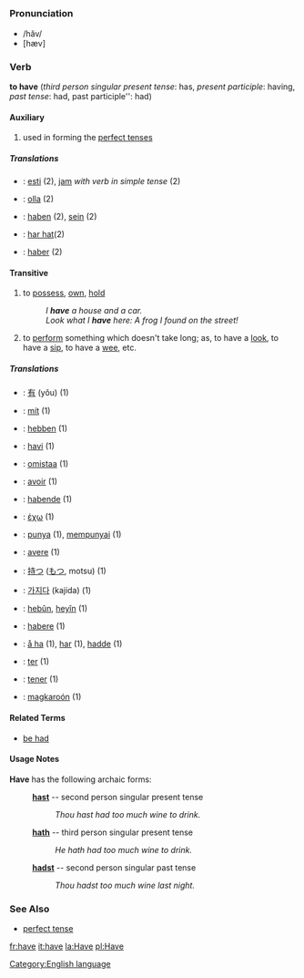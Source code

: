 =={{en}}==
[[Category:English language]]
===Pronunciation===
*/hăv/
*[hæv]
===Verb===
'''to have''' (''third person singular present tense'': has, ''present participle'': having, ''past tense'': had, past participle'': had)
====Auxiliary====
# used in forming the [[perfect tense]]s
=====Translations=====
*{{eo}}: [[esti]] (2), [[jam]] ''with verb in simple tense'' (2)
*{{fi}}: [[olla]] (2)
*{{de}}: [[haben]] (2), [[sein]] (2)
*{{no}}: [[har hat]](2)
*{{es}}: [[haber]] (2)
====Transitive====
# to [[possess]], [[own]], [[hold]]
#:''I '''have''' a house and a car.''
#:''Look what I '''have''' here: A frog I found on the street!''
# to [[perform]] something which doesn't take long; as, to have a [[look]], to have a [[sip]], to have a [[wee]], etc.

=====Translations=====
*{{zh}}: [[有]] (yǒu) (1)
*{{cs}}: [[mít]] (1)
*{{nl}}: [[hebben]] (1)
*{{eo}}: [[havi]] (1)
*{{fi}}: [[omistaa]] (1)
*{{fr}}: [[avoir]] (1)
*{{de}}: [[haben]][[:de:Haben|de]] (1)
*{{el}}: [[έχω]] (1)
*{{id}}: [[punya]] (1), [[punya|mempunyai]] (1)
*{{it}}: [[avere]] (1)
*{{ja}}: [[持つ]] ([[もつ]], motsu) (1)
*{{ko}}: [[가지다]] (kajida) (1)
*{{ku}}: [[hebûn]], [[heyîn]] (1)
*{{la}}: [[habere]] (1)
*{{no}}: [[å ha]] (1), [[har]] (1), [[hadde]] (1)
*{{pt}}: [[ter]] (1)
*{{es}}: [[tener]] (1)
*{{tl}}: [[magkaroón]] (1)

====Related Terms====
*[[be had]]

====Usage Notes====
'''Have''' has the following archaic forms:
: '''[[hast]]''' -- second person singular present tense
:: ''Thou hast had too much wine to drink.''
: '''[[hath]]''' -- third person singular present tense
:: ''He hath had too much wine to drink.''
: '''[[hadst]]''' -- second person singular past tense
:: ''Thou hadst too much wine last night.''
===See Also===
*[[perfect tense]]

[[fr:have]]
[[it:have]]
[[la:Have]]
[[pl:Have]]